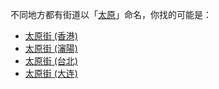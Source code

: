 不同地方都有街道以「[[太原|太原]]」命名，你找的可能是：
* [[太原街_(香港)|太原街 (香港)]]
* [[太原街_(瀋陽)|太原街 (瀋陽)]]
* [[太原街_(台北)|太原街 (台北)]]
* [[太原街_(大连)|太原街 (大连)]]
{{disambig|Cat=街道名消歧义}}